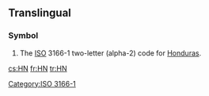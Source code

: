 {{also|hN|.hn}}
==Translingual==
===Symbol===
{{infl|mul|symbol}}
# The [[ISO]] 3166-1 two-letter (alpha-2) code for [[Honduras]].

[[Category:ISO 3166-1]]

[[cs:HN]]
[[fr:HN]]
[[tr:HN]]